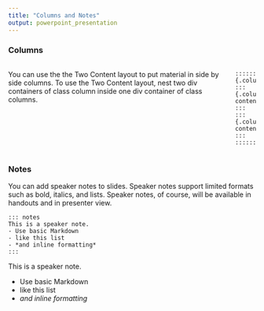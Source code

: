 ```yaml
---
title: "Columns and Notes"
output: powerpoint_presentation
---
```


### Columns

:::::::::::::: {.columns}
::: {.column}
You can use the the Two Content layout to put material in side by side columns. To use the Two Content layout, nest two div containers of class column inside one div container of class columns.
:::
::: {.column}
```
:::::: {.columns}
::: {.column}
contents...
:::
::: {.column}
contents...
:::
::::::
```
:::
::::::::::::::


### Notes

You can add speaker notes to slides. Speaker notes support limited formats such as bold, italics, and lists. Speaker notes, of course, will be available in handouts and in presenter view.

```
::: notes
This is a speaker note.
- Use basic Markdown
- like this list
- *and inline formatting*
:::
```

::: notes
This is a speaker note.

- Use basic Markdown
- like this list
- *and inline formatting*
:::